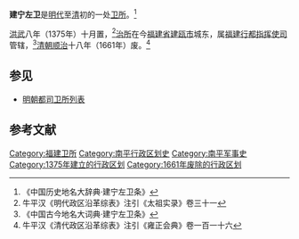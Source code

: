 '''建宁左卫'''是[[明代|明代]]至[[清朝|清]]初的一处[[卫所|卫所]]。<ref>《中国历史地名大辞典·建宁左卫条》</ref>

[[洪武|洪武]]八年（1375年）十月置，<ref>牛平汉《明代政区沿革综表》注引《太祖实录》卷三十一</ref>[[治所|治所]]在今[[福建省|福建省]][[建瓯市|建瓯市]]城东，属[[福建行都指挥使司|福建行都指挥使司]]管辖，<ref>《中国古今地名大词典·建宁左卫条》</ref>[[清朝|清朝]][[顺治|顺治]]十八年（1661年）废。<ref>牛平汉《清代政区沿革综表》注引《雍正会典》卷一百一十六</ref>

==参见==
*[[明朝都司卫所列表|明朝都司卫所列表]]

==参考文献==
{{Reflist}}

{{明代福建都指挥使司}}
{{福建行政区划小作品}}
[[Category:福建卫所|Category:福建卫所]]
[[Category:南平行政区划史|Category:南平行政区划史]]
[[Category:南平军事史|Category:南平军事史]]
[[Category:1375年建立的行政区划|Category:1375年建立的行政区划]]
[[Category:1661年废除的行政区划|Category:1661年废除的行政区划]]